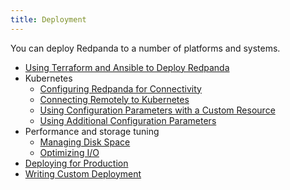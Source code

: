 ```yaml
---
title: Deployment
---
```


<head>
    <meta name="title" content="Deployment | Redpanda Docs"/>
    <meta name="description" content="Deployment index page."/>
</head>

You can deploy Redpanda to a number of platforms and systems.

- [Using Terraform and Ansible to Deploy Redpanda](./production-deployment-automation)
- Kubernetes
    - [Configuring Redpanda for Connectivity](./kubernetes-connectivity)
    - [Connecting Remotely to Kubernetes](./kubernetes-external-connect)
    - [Using Configuration Parameters with a Custom Resource](./kubernetes-additional-config)
    - [Using Additional Configuration Parameters](./arbitrary-configuration)
- Performance and storage tuning
    - [Managing Disk Space](disk-utilization)
    - [Optimizing I/O](./io-optimization.mdx)
- [Deploying for Production](./production-deployment)
- [Writing Custom Deployment](./custom-deployment)
